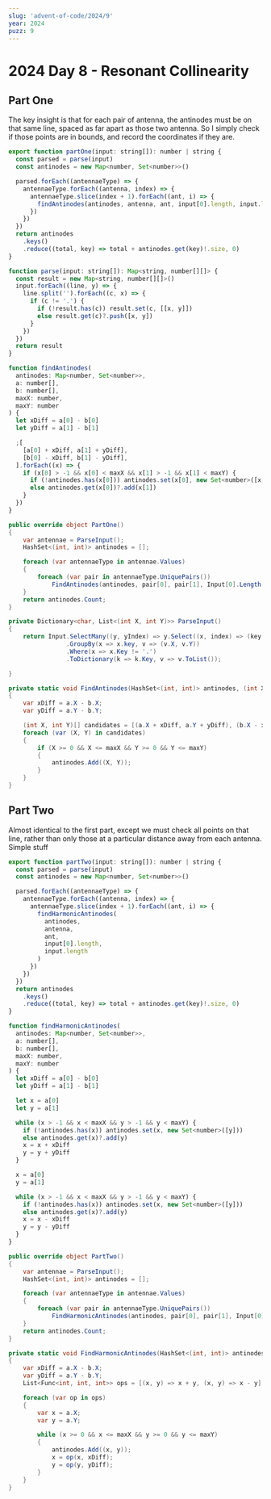 ```yaml
---
slug: 'advent-of-code/2024/9'
year: 2024
puzz: 9
---
```


# 2024 Day 8 - Resonant Collinearity

## Part One

The key insight is that for each pair of antenna, the antinodes must be on that same line, spaced as far apart as those two antenna. So I simply check if those points are in bounds, and record the coordinates if they are.

<CodeBox names="typescript|C#">

```js
export function partOne(input: string[]): number | string {
  const parsed = parse(input)
  const antinodes = new Map<number, Set<number>>()

  parsed.forEach((antennaeType) => {
    antennaeType.forEach((antenna, index) => {
      antennaeType.slice(index + 1).forEach((ant, i) => {
        findAntinodes(antinodes, antenna, ant, input[0].length, input.length)
      })
    })
  })
  return antinodes
    .keys()
    .reduce((total, key) => total + antinodes.get(key)!.size, 0)
}

function parse(input: string[]): Map<string, number[][]> {
  const result = new Map<string, number[][]>()
  input.forEach((line, y) => {
    line.split('').forEach((c, x) => {
      if (c != '.') {
        if (!result.has(c)) result.set(c, [[x, y]])
        else result.get(c)?.push([x, y])
      }
    })
  })
  return result
}

function findAntinodes(
  antinodes: Map<number, Set<number>>,
  a: number[],
  b: number[],
  maxX: number,
  maxY: number
) {
  let xDiff = a[0] - b[0]
  let yDiff = a[1] - b[1]

  ;[
    [a[0] + xDiff, a[1] + yDiff],
    [b[0] - xDiff, b[1] - yDiff],
  ].forEach((x) => {
    if (x[0] > -1 && x[0] < maxX && x[1] > -1 && x[1] < maxY) {
      if (!antinodes.has(x[0])) antinodes.set(x[0], new Set<number>([x[1]]))
      else antinodes.get(x[0])?.add(x[1])
    }
  })
}

```

```csharp
public override object PartOne()
{
    var antennae = ParseInput();
    HashSet<(int, int)> antinodes = [];

    foreach (var antennaeType in antennae.Values)
    {
        foreach (var pair in antennaeType.UniquePairs())
            FindAntinodes(antinodes, pair[0], pair[1], Input[0].Length - 1, Input.Length - 1);
    }
    return antinodes.Count;
}

private Dictionary<char, List<(int X, int Y)>> ParseInput()
{
    return Input.SelectMany((y, yIndex) => y.Select((x, index) => (key: x, X: index, Y: yIndex)))
                .GroupBy(x => x.key, v => (v.X, v.Y))
                .Where(x => x.Key != '.')
                .ToDictionary(k => k.Key, v => v.ToList());

}

private static void FindAntinodes(HashSet<(int, int)> antinodes, (int X, int Y) a, (int X, int Y) b, int maxX, int maxY)
{
    var xDiff = a.X - b.X;
    var yDiff = a.Y - b.Y;

    (int X, int Y)[] candidates = [(a.X + xDiff, a.Y + yDiff), (b.X - xDiff, b.Y - yDiff)];
    foreach (var (X, Y) in candidates)
    {
        if (X >= 0 && X <= maxX && Y >= 0 && Y <= maxY)
        {
            antinodes.Add((X, Y));
        }
    }
}
```

</CodeBox>

## Part Two

Almost identical to the first part, except we must check all points on that line, rather than only those at a particular distance away from each antenna. Simple stuff

<CodeBox names="typescript|C#">

```js
export function partTwo(input: string[]): number | string {
  const parsed = parse(input)
  const antinodes = new Map<number, Set<number>>()

  parsed.forEach((antennaeType) => {
    antennaeType.forEach((antenna, index) => {
      antennaeType.slice(index + 1).forEach((ant, i) => {
        findHarmonicAntinodes(
          antinodes,
          antenna,
          ant,
          input[0].length,
          input.length
        )
      })
    })
  })
  return antinodes
    .keys()
    .reduce((total, key) => total + antinodes.get(key)!.size, 0)
}

function findHarmonicAntinodes(
  antinodes: Map<number, Set<number>>,
  a: number[],
  b: number[],
  maxX: number,
  maxY: number
) {
  let xDiff = a[0] - b[0]
  let yDiff = a[1] - b[1]

  let x = a[0]
  let y = a[1]

  while (x > -1 && x < maxX && y > -1 && y < maxY) {
    if (!antinodes.has(x)) antinodes.set(x, new Set<number>([y]))
    else antinodes.get(x)?.add(y)
    x = x + xDiff
    y = y + yDiff
  }

  x = a[0]
  y = a[1]

  while (x > -1 && x < maxX && y > -1 && y < maxY) {
    if (!antinodes.has(x)) antinodes.set(x, new Set<number>([y]))
    else antinodes.get(x)?.add(y)
    x = x - xDiff
    y = y - yDiff
  }
}
```

```csharp
public override object PartTwo()
{
    var antennae = ParseInput();
    HashSet<(int, int)> antinodes = [];

    foreach (var antennaeType in antennae.Values)
    {
        foreach (var pair in antennaeType.UniquePairs())
            FindHarmonicAntinodes(antinodes, pair[0], pair[1], Input[0].Length - 1, Input.Length - 1);
    }
    return antinodes.Count;
}

private static void FindHarmonicAntinodes(HashSet<(int, int)> antinodes, (int X, int Y) a, (int X, int Y) b, int maxX, int maxY)
{
    var xDiff = a.X - b.X;
    var yDiff = a.Y - b.Y;
    List<Func<int, int, int>> ops = [(x, y) => x + y, (x, y) => x - y];

    foreach (var op in ops)
    {
        var x = a.X;
        var y = a.Y;

        while (x >= 0 && x <= maxX && y >= 0 && y <= maxY)
        {
            antinodes.Add((x, y));
            x = op(x, xDiff);
            y = op(y, yDiff);
        }
    }
}
```

</CodeBox>

<TryYourself year="2024" puzz="9" />
